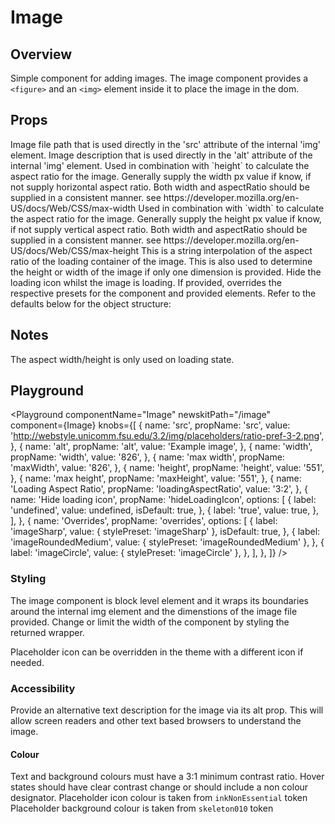 

# Image

## Overview

Simple component for adding images.
The image component provides a `<figure>` and an `<img>` element inside it to place the image in the dom.

## Props

<LegacyBlock marginTop="sizing040">
  <Prop name="src" type="string">
    Image file path that is used directly in the 'src' attribute of
    the internal 'img' element.
  </Prop>
  <Prop name="alt" type="string">
    Image description that is used directly in the 'alt' attribute of
    the internal 'img' element.
  </Prop>
  <Prop name="width" type="string" default="100%">
    Used in combination with `height` to calculate the aspect ratio for
    the image. Generally supply the width px value if know, if not supply
    horizontal aspect ratio. Both width and aspectRatio should be supplied
    in a consistent manner.
  </Prop>
  <Prop name="maxWidth" type="string">
    see https://developer.mozilla.org/en-US/docs/Web/CSS/max-width
  </Prop>
  <Prop name="height" type="string" default="auto">
    Used in combination with `width` to calculate the aspect ratio for the
    image. Generally supply the height px value if know, if not supply vertical
    aspect ratio. Both width and aspectRatio should be supplied in a
    consistent manner.
  </Prop>
  <Prop name="maxHeight" type="string">
    see https://developer.mozilla.org/en-US/docs/Web/CSS/max-height
  </Prop>
  <Prop name="loadingAspectRatio" type="string">
    This is a string interpolation of the aspect ratio of the loading container of the image.
    This is also used to determine the height or width of the image if only one dimension is provided.
  </Prop>
  <Prop name="hideLoadingIcon" type="boolean" default={false}>
    Hide the loading icon whilst the image is loading.
  </Prop>
  <Prop name="overrides" type="object">
    If provided, overrides the respective presets for the component and provided elements.
    Refer to the defaults below for the object structure:
    <CodeFromFile path="examples/default-presets/image.tsx" />
  </Prop>
</LegacyBlock>

## Notes

The aspect width/height is only used on loading state.

## Playground

<Playground
  componentName="Image"
  newskitPath="/image"
  component={Image}
  knobs={[
    {
      name: 'src',
      propName: 'src',
      value:
        'http://webstyle.unicomm.fsu.edu/3.2/img/placeholders/ratio-pref-3-2.png',
    },
    {
      name: 'alt',
      propName: 'alt',
      value: 'Example image',
    },
    {
      name: 'width',
      propName: 'width',
      value: '826',
    },
    {
      name: 'max width',
      propName: 'maxWidth',
      value: '826',
    },
    {
      name: 'height',
      propName: 'height',
      value: '551',
    },
    {
      name: 'max height',
      propName: 'maxHeight',
      value: '551',
    },
    {
      name: 'Loading Aspect Ratio',
      propName: 'loadingAspectRatio',
      value: '3:2',
    },
    {
      name: 'Hide loading icon',
      propName: 'hideLoadingIcon',
      options: [
        {
          label: 'undefined',
          value: undefined,
          isDefault: true,
        },
        {
          label: 'true',
          value: true,
        },
      ],
    },
    {
      name: 'Overrides',
      propName: 'overrides',
      options: [
        {
          label: 'imageSharp',
          value: {
            stylePreset: 'imageSharp'
          },
          isDefault: true,
        },
        {
          label: 'imageRoundedMedium',
          value: {
            stylePreset: 'imageRoundedMedium'
          },
        },
        {
          label: 'imageCircle',
          value: {
            stylePreset: 'imageCircle'
          },
        },
      ],
    },
  ]}
/>

### Styling

The image component is block level element and it wraps its boundaries around the internal img element and the dimenstions of the image file provided. Change or limit the width of the component by styling the returned wrapper.

Placeholder icon can be overridden in the theme with a different icon if needed.

### Accessibility

Provide an alternative text description for the image via its alt prop. This will allow screen readers and other text based browsers to understand the image.

#### Colour

Text and background colours must have a 3:1 minimum contrast ratio.
Hover states should have clear contrast change or should include a non colour designator.
Placeholder icon colour is taken from `inkNonEssential` token
Placeholder background colour is taken from `skeleton010` token

